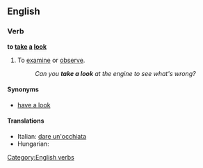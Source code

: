 {{see|Appendix:Collocations of do, have, make, and take}}
==English==

===Verb===
'''to [[take]] [[a]] [[look]]'''

# {{idiom|intransitive}} To [[examine]] or [[observe]].
#:''Can you '''take a look''' at the engine to see what's wrong?''

====Synonyms====
*[[have a look]]

====Translations====
{{trans-top|to examine or observe}}
* Italian: {{idiom}} [[dare un'occhiata]]
* Hungarian: {{t|hu|megnéz}}
{{trans-mid}}
{{trans-bottom}}

[[Category:English verbs]]